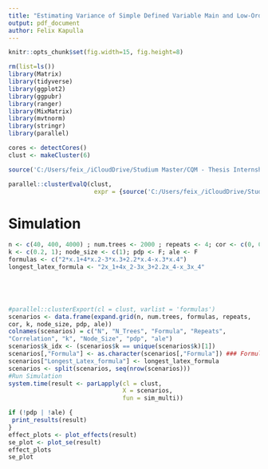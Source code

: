 ```yaml
---
title: "Estimating Variance of Simple Defined Variable Main and Low-Order Interaction Effects"
output: pdf_document
author: Felix Kapulla
---
```


```r
knitr::opts_chunk$set(fig.width=15, fig.height=8) 
```

```r
rm(list=ls())
library(Matrix)
library(tidyverse)
library(ggplot2)
library(ggpubr)
library(ranger)
library(MixMatrix)
library(mvtnorm)
library(stringr)
library(parallel)

cores <- detectCores()
clust <- makeCluster(6)

source('C:/Users/feix_/iCloudDrive/Studium Master/CQM - Thesis Internship/Thesis-VariableEffects/Baseline_MultipleVariableInteraction.R')

parallel::clusterEvalQ(clust,
                        expr = {source('C:/Users/feix_/iCloudDrive/Studium Master/CQM - Thesis Internship/Thesis-VariableEffects/Baseline_MultipleVariableInteraction.R')})

```


# Simulation  
```r
n <- c(40, 400, 4000) ; num.trees <- 2000 ; repeats <- 4; cor <- c(0, 0.8)
k <- c(0.2, 1); node_size <- c(1); pdp <- F; ale <- F
formulas <- c("2*x.1+4*x.2-3*x.3+2.2*x.4-x.3*x.4")
longest_latex_formula <- "2x_1+4x_2-3x_3+2.2x_4-x_3x_4"





#parallel::clusterExport(cl = clust, varlist = 'formulas')
scenarios <- data.frame(expand.grid(n, num.trees, formulas, repeats,
cor, k, node_size, pdp, ale))
colnames(scenarios) = c("N", "N_Trees", "Formula", "Repeats",
"Correlation", "k", "Node_Size", "pdp", "ale")
scenarios$k_idx <- (scenarios$k == unique(scenarios$k)[1])
scenarios[,"Formula"] <- as.character(scenarios[,"Formula"]) ### Formula became Factor
scenarios["Longest_Latex_formula"] <- longest_latex_formula
scenarios <- split(scenarios, seq(nrow(scenarios)))
#Run Simulation
system.time(result <- parLapply(cl = clust, 
                                X = scenarios, 
                                fun = sim_multi))

```


```r
if (!pdp | !ale) {
 print_results(result) 
}
effect_plots <- plot_effects(result)
se_plot <- plot_se(result)
effect_plots
se_plot
```

